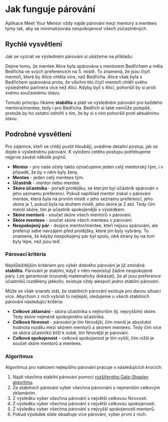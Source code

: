 # Jak funguje párování

Aplikace Meet Your Mentor vždy najde párování mezi mentory a mentees týmy tak, aby se minimalizovala nespokojenost všech zúčastněných. 

## Rychlé vysvětlení

Jak se vyznat ve výsledném párování si ukážeme na příkladu:

Dejme tomu, že mentee Alice byla spárována s mentorem Bedřichem a měla Bedřicha ve svých preferencích na 5. místě. To znamená, že jsou čtyři mentoři, které by Alice chtěla více, než Bedřicha. Alice však byla s Bedřichem spárována proto, že všichni tito čtyři mentoři chtěli svého výsledného partnera více než Alici. Kdyby byli s Alicí, pohoršili by si proti svému současnému stavu.

Tomuto principu říkáme **stabilita** a platí ve výsledném párování pro každého mentora/mentee, tedy i pro Bedřicha. Bedřich si také nemůže polepšit, protože by ho ostatní odmítli s tím, že by si s ním pohoršili proti aktuálnímu stavu.

## Podrobné vysvětlení

Pro zájemce, kteří se chtěji pustit hlouběji, uvádíme detailní postup, jak se dojde k výslednému párování. K vyložení celého postupu potřebujeme nejprve zavést několik pojmů.

- **Mentor** - pro naše účely takto označujeme jeden celý mentorský tým, i v případě, že by v něm byly ženy.
- **Mentee** - jeden celý mentees tým.
- **Účastník** - mentor nebo mentee.
- **Skóre účastníka** - pořadí protějšku, se kterým byl účastník spárován v jeho seznamu preferencí. Pokud napřklad mentor získal v párování mentee, která byla na prvním místě v jeho seznamu preferencí, jeho skóre je 1, pokud byla na druhém místě, jeho skóre je 2 atd. Tedy čím menší skóre, tím je účastník spokojenější s výsledkem.
- **Skóre mentorů** - součet skóre všech mentorů v párování.
- **Skóre mentees** - součet skóre všech mentees v párování.
- **Nespokojený pár** - dvojice mentor/mentee, kteří nejsou spárováni, ale preferují sebe navzájem před protějšky, které jim byly vybrány. To znamená, že kdyby nespokojený pár byl spolu, obě strany by na tom byly lépe, než jsou teď.

### Párovací kritéria

Nejdůležitějším kritériem pro výběr dobrého párování je již zmíněná **stabilita**. Párování je stabilní, když v něm neexistují žádné nespokojené páry. Lze gerantovat (rozuměj matematicky dokázat), že ať jsou preference účastníků rozděleny jakkoliv, existuje vždy alespoň jedno stabilní párování.

Může se však snando stát, že stabilních párování existuje pro danou situaci více. Abychom z nich vybrali to nejlepší, sledujeme u všech stabilních párování následující kritéria:

- **Celkové zklamání** - skóra účastníka s nejhorším (tj. nejvyšším) skóre. Tedy skóre nejméně spokojeného účastníka.
- **Celková férovost** - párování je tím férovější, čím menší je absolutní hodnota rozdílu mezi skórem mentorů a skórem mentees. Tedy čím více se skóra účastníků blíží k sobě, tím férovější je párování.
- **Celková spokojenost** - celková spokojenost je tím vyšší, čím nižší je součet skóre mentorů a mentees.

### Algoritmus

Algoritmus pro nalezení nejlepšího párování pracuje v následujících krocích:

1. Najdi všechna stabilní párování pomocí [rozšířeného Gale-Shapley algoritmu](https://en.wikipedia.org/wiki/Gale%E2%80%93Shapley_algorithm).
1. Ze stabilních párování vyber všechna párovnání s nejmenším celkovým zklamáním.
1. Z výsledku vyber všechna párování s největší celkovou férovostí.
1. Z výsledku vyber všechna párování s největší celkovou spokojeností.
1. Z výsledku vyber všechna párování s nejvyšší spokojeností mentorů.
1. Pokud výsledek stále obsahuje více párování, vyber první z nich.
